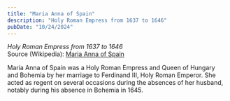 ```yaml
---
title: "Maria Anna of Spain"
description: "Holy Roman Empress from 1637 to 1646"
pubDate: "10/24/2024"
---
```


*Holy Roman Empress from 1637 to 1646*  
Source (Wikipedia): [Maria Anna of Spain][1]

Maria Anna of Spain was a Holy Roman Empress and Queen of Hungary and Bohemia by her marriage to Ferdinand III, Holy Roman Emperor. She acted as regent on several occasions during the absences of her husband, notably during his absence in Bohemia in 1645.

[1]: https://en.wikipedia.org/wiki/Maria_Anna_of_Spain
